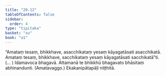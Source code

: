 ```yaml
---
title: "20.12"
tableOfContents: false
sidebar:
  order: 4
type: "tipitaka"
basket: "su"
book: "a1"
---
```



<DynamicBreadcrumb />

<Division number="611" book="a1">

<Paragraph number="480" book="a1">
“Amataṃ tesaṃ, bhikkhave, asacchikataṃ yesaṃ kāyagatāsati asacchikatā. Amataṃ tesaṃ, bhikkhave, sacchikataṃ yesaṃ kāyagatāsati sacchikatā”ti. (… )
</Paragraph>

<Paragraph number="481" book="a1">
Idamavoca bhagavā. Attamanā te bhikkhū bhagavato bhāsitaṃ abhinandunti.

</Paragraph>
</Division>

<Paragraph number="482" type="center" book="a1">
(Amatavaggo.)



</Paragraph>

<Paragraph number="483" type="center" book="a1">
Ekakanipātapāḷi niṭṭhitā.
</Paragraph>